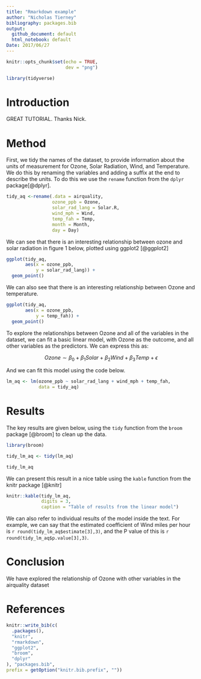 ```yaml
---
title: "Rmarkdown example"
author: "Nicholas Tierney"
bibliography: packages.bib
output:
  github_document: default
  html_notebook: default
Date: 2017/06/27
---
```


```r
knitr::opts_chunk$set(echo = TRUE,
                      dev = "png")
```

```r

library(tidyverse)

```


# Introduction
GREAT TUTORIAL. Thanks Nick.


# Method

First, we tidy the names of the dataset, to provide information about the units of measurement for Ozone, Solar Radiation, Wind, and Temperature. We do this by renaming the variables and adding a suffix at the end to describe the units. To do this we use the `rename` function from the `dplyr` package[@dplyr].

```r

tidy_aq <-rename(.data = airquality,
                 ozone_ppb = Ozone,
                 solar_rad_lang = Solar.R,
                 wind_mph = Wind,
                 temp_fah = Temp,
                 month = Month,
                 day = Day)

```

We can see that there is an interesting relationship between ozone and solar radiation in figure 1 below, plotted using ggplot2 [@ggplot2]

```r

ggplot(tidy_aq,
       aes(x = ozone_ppb,
           y = solar_rad_lang)) + 
  geom_point()

```

We can also see that there is an interesting relationship between Ozone and temperature.

```r

ggplot(tidy_aq,
       aes(x = ozone_ppb,
           y = temp_fah)) + 
  geom_point()

```

To explore the relationships between Ozone and all of the variables in the dataset, we can fit a basic linear model, with Ozone as the outcome, and all other variables as the predictors. We can express this as:

$$
Ozone \sim \beta_0 + \beta_1Solar + \beta_2 Wind + \beta_3Temp + \epsilon
$$


And we can fit this model using the code below.

```r

lm_aq <- lm(ozone_ppb ~ solar_rad_lang + wind_mph + temp_fah,
            data = tidy_aq)

```

# Results

The key results are given below, using the `tidy` function from the `broom` package [@broom] to clean up the data.

```r

library(broom)

tidy_lm_aq <- tidy(lm_aq)

tidy_lm_aq
```

We can present this result in a nice table using the `kable` function from the knitr package [@knitr]

```r

knitr::kable(tidy_lm_aq,
             digits = 3,
             caption = "Table of results from the linear model")

```

We can also refer to individual results of the model inside the text. For example, we can say that the estimated coefficient of Wind miles per hour is `r round(tidy_lm_aq$estimate[3],3)`,  and the P value of this is `r round(tidy_lm_aq$p.value[3],3)`.

# Conclusion

We have explored the relationship of Ozone with other variables in the airquality dataset

# References

```r
knitr::write_bib(c(
  .packages(), 
  "knitr", 
  "rmarkdown",
  "ggplot2",
  "broom",
  "dplyr"
), "packages.bib",
prefix = getOption("knitr.bib.prefix", ""))
```


